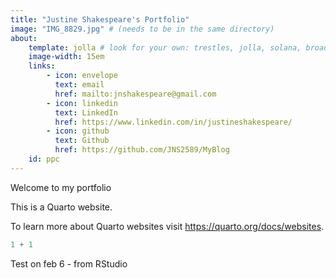 ```yaml
---
title: "Justine Shakespeare's Portfolio"
image: "IMG_8829.jpg" # (needs to be in the same directory)
about:
    template: jolla # look for your own: trestles, jolla, solana, broadside, marquee. https://quarto.org/docs/websites/website-about.html
    image-width: 15em
    links:
        - icon: envelope
          text: email
          href: mailto:jnshakespeare@gmail.com
        - icon: linkedin
          text: LinkedIn
          href: https://www.linkedin.com/in/justineshakespeare/
        - icon: github
          text: Github
          href: https://github.com/JNS2589/MyBlog
    id: ppc
---
```


::: {#ppc}
Welcome to my portfolio
:::


This is a Quarto website.

To learn more about Quarto websites visit <https://quarto.org/docs/websites>.

```r
1 + 1
```

Test on feb 6 - from RStudio
